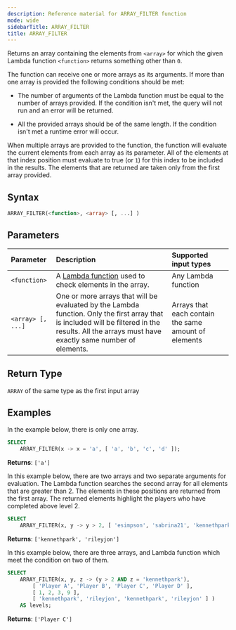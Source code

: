 ```yaml
---
description: Reference material for ARRAY_FILTER function
mode: wide
sidebarTitle: ARRAY_FILTER
title: ARRAY_FILTER
---
```



Returns an array containing the elements from `<array>` for which the given Lambda function `<function>` returns something other than `0`.

The function can receive one or more arrays as its arguments. If more than one array is provided the following conditions should be met:

* The number of arguments of the Lambda function must be equal to the number of arrays provided. If the condition isn't met, the query will not run and an error will be returned.

* All the provided arrays should be of the same length. If the condition isn't met a runtime error will occur.

When multiple arrays are provided to the function, the function will evaluate the current elements from each array as its parameter. All of the elements at that index position must evaluate to true (or `1`) for this index to be included in the results. The elements that are returned are taken only from the first array provided.

## Syntax


```sql
ARRAY_FILTER(<function>, <array> [, ...] )
```
## Parameters
 

| Parameter         | Description                                                                                                                                                                                        | Supported input types                                |
| :---------------- | :------------------------------------------------------------------------------------------------------------------------------------------------------------------------------------------------- | :--------------------------------------------------- |
| `<function>`      | A [Lambda function](/Guides/loading-data/working-with-semi-structured-data/working-with-arrays#manipulating-arrays-with-lambda-functions) used to check elements in the array.                       | Any Lambda function                                  |
| `<array> [, ...]` | One or more arrays that will be evaluated by the Lambda function. Only the first array that is included will be filtered in the results. All the arrays must have exactly same number of elements. | Arrays that each contain the same amount of elements |

## Return Type
`ARRAY` of the same type as the first input array

## Examples


In the example below, there is only one array.

```sql
SELECT
	ARRAY_FILTER(x -> x = 'a', [ 'a', 'b', 'c', 'd' ]);
```

**Returns**: `['a']`

In this example below, there are two arrays and two separate arguments for evaluation. The Lambda function searches the second array for all elements that are greater than 2. The elements in these positions are returned from the first array. The returned elements highlight the players who have completed above level 2. 

```sql
SELECT
	ARRAY_FILTER(x, y -> y > 2, [ 'esimpson', 'sabrina21', 'kennethpark', 'rileyjon' ], [ 1, 2, 3, 9 ]) AS levels;
```

**Returns**: `['kennethpark', 'rileyjon']`

In this example below, there are three arrays, and Lambda function which meet the condition on two of them.

```sql
SELECT
	ARRAY_FILTER(x, y, z -> (y > 2 AND z = 'kennethpark'),
		[ 'Player A', 'Player B', 'Player C', 'Player D' ],
		[ 1, 2, 3, 9 ],
		[ 'kennethpark', 'rileyjon', 'kennethpark', 'rileyjon' ] )
	AS levels;
```

**Returns**: `['Player C']`
